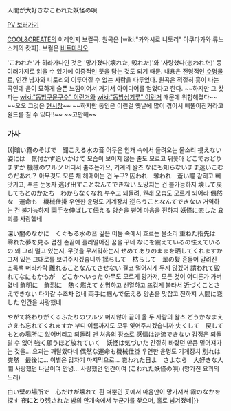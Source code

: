 人間が大好きなこわれた妖怪の唄

[http://www.youtube.com/watch?v=zJBYlQYpaPc PV 보러가기]

[[COOL&CREATE]]의 어레인지 보컬곡. 원곡은 [wiki:"카와시로 니토리" 아쿠타가와 류노스케의 캇파]. 보컬은 [[비트마리오]].

'こわれた'가 히라가나인 것은 '망가졌다(壊れた, 毀れた)'와 '사랑했다(恋われた)' 등 여러가지로 읽을 수 있기에 이중적인 뜻을 담는 것도 되기 때문. 내용은 전형적인 [[수명물]]로, 인간 남자와 니토리의 이루어질 수 없는 사랑을 다루었다. 원곡은 적절히 흥이 나는 곡인데 음이 묘하게 슬픈 느낌이어서 거기서 아이디어를 얻었다고 한다. ~~하지만 그 캇파는 [[wiki:"동방구문구수" 이런거]]와 [[wiki:"동방심기루" 이런거]] 때문에 위험해졌다~~ ~~오오 그것은 [[현시창]]~~ ~~하지만 동인은 이런걸 옛날에 많이 겪어서 삐뚤어진거라고 쉴드를 칠 수 있다!!~~ ~~고만해~~

=== 가사 ===
{{|暗い霧のそばで　聞こえる水の音
어두운 안개 속에서 들려오는 물소리
視えない姿には　気付かず追いかけて
모습이 보이지 않는 줄도 모르고 뒤쫓아
どこでおどりますか 機械のワルツ
어디서 춤추는가요, 기계의 왈츠
なにも知らないまま迷いこむのだあれ？
아무것도 모른 채 헤매이는 건 누구?
囚われ　奪われ　蒼い瞳
갇히고 빼앗기고, 푸른 눈동자
逃げ出すことなんてできない
도망치는 건 불가능하지
壊して戻してもとのかたち　わからなくなれ
부수고 되돌려, 원래 모습도 모르게 되어라
偶然な　運命も　機械仕掛
우연한 운명도 기계장치
逆らうことなんてできない
거역하는 건 불가능하지
両手を伸ばして伝える
양손을 뻗어 마음을 전하지
妖怪に恋した
요괴를 사랑했네
 
深い闇のなかに　くぐもる水の音
깊은 어둠 속에서 흐르는 물소리
重ねた指先は　零れた夢を見る
겹친 손끝에 흘러떨어진 꿈을 꾸네
なにを震えているの怯えているの
왜 그리 떨고 있는지, 무엇을 무서워하는지
せめてありのままを晒してくれますか
그저 있는 그대로를 보여주시겠습니까
揺らして　枯らして　翠の髪
흔들어 말려진 초록색 머리카락
離れることなんてさせない
결코 멀어지게 두지 않겠어
請われて毀れてなにもかもが　どこかへいった
아무도 모르게 망가져, 모든 것이 어디론가 가버렸네
鮮明に　鮮烈に　熱く燃えて
선명하고 선열하고 뜨겁게 불타서
近づくことさえできない
다가갈 수조차 없네
両手に掴んで伝える
양손을 맞잡고 전하지
人間に恋した
인간을 사랑했네
 
やがて終わりがくるふたりのワルツ
머지않아 끝이 올 두 사람의 왈츠
どうかなまえさえも忘れてくれますか
부디 이름까지도 모두 잊어주시겠습니까
失くして　戻して　もとの場所に
잃어버리고 되돌려 맨 처음의 장소로
感情は逆流できない
감정은 되돌릴 수 없어
強く願うほど放れていく　妖怪は気づいた
간절히 바랐던 만큼 멀어져가는 것을... 요괴는 깨달았다네
偶然な運命も機械仕掛
우연한 운명도 기계장치
別れは突然　最後に…
이별은 갑자기 마지막으로...
恋われた日よ　さよなら　大好きな人間
사랑했던 나날이여 안녕... 사랑했던 인간이여
(こわれた妖怪の唄)
(망가진 요괴의 노래)

白い壁の場所で　心だけが壊れて
흰 벽뿐인 곳에서 마음만이 망가져서
霧のなかを探す 夜'''にとり'''残された
밤의 안개속에서 누군가를 찾으며, 홀로 남겨졌네|}}
